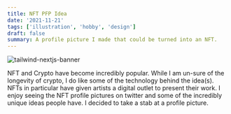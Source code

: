 ```yaml
---
title: NFT PFP Idea
date: '2021-11-21'
tags: ['illustration', 'hobby', 'design']
draft: false
summary: A profile picture I made that could be turned into an NFT.
---
```


![tailwind-nextjs-banner](/static/images/nft-idea.png)

NFT and Crypto have become incredibly popular. While I am un-sure of the longevity of crypto, I do like some of the
technology behind the idea(s). NFTs in particular have given artists a digital outlet to present their work. I enjoy
seeing the NFT profile pictures on twitter and some of the incredibly unique ideas people have. I decided to take a
stab at a profile picture.
